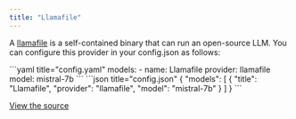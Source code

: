 ```yaml
---
title: "Llamafile"
---
```


A [llamafile](https://github.com/Mozilla-Ocho/llamafile#readme) is a self-contained binary that can run an open-source LLM. You can configure this provider in your config.json as follows:

<Tabs>
  <Tab title="YAML">
  ```yaml title="config.yaml"
  models:
    - name: Llamafile
      provider: llamafile
      model: mistral-7b
  ```
  </Tab>
  <Tab title="JSON">
  ```json title="config.json"
  {
    "models": [
      {
        "title": "Llamafile",
        "provider": "llamafile",
        "model": "mistral-7b"
      }
    ]
  }
  ```
  </Tab>
</Tabs>

[View the source](https://github.com/continuedev/synapse/blob/main/core/llm/llms/Llamafile.ts)
